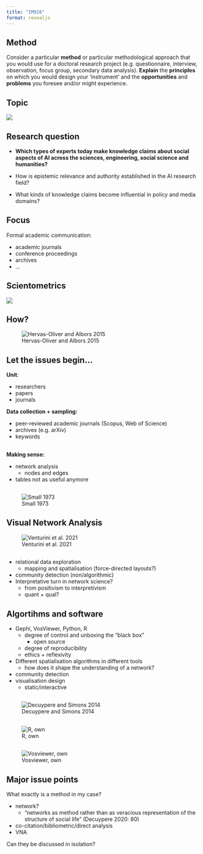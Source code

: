 ```yaml
---
title: "IM926"
format: revealjs
---
```


## Method

Consider a particular **method** or particular methodological approach that you would use for a doctoral research project (e.g. questionnaire, interview, observation, focus group, secondary data analysis). **Explain** the **principles** on which you would design your ‘instrument’ and the **opportunities** and **problems** you foresee and/or might experience.

## Topic

![](images/summary.png)

## Research question 

:::{.incremental}

- **Which types of experts today make knowledge claims about social aspects of AI across the sciences, engineering, social science and humanities?**

- How is epistemic relevance and authority established in the AI research field? 

- What kinds of knowledge claims become influential in policy and media domains?

:::

## Focus

Formal academic communication:

- academic journals
- conference proceedings
- archives
- ...

## Scientometrics

![](images/scientometrics.png)

## How?

![Hervas-Oliver and Albors 2015](images/methods.png)

## Let the issues begin...

**Unit**:

- researchers
- papers
- journals

**Data collection + sampling:**

- peer-reviewed academic journals (Scopus, Web of Science)
- archives (e.g. arXiv)
- keywords

##

**Making sense:**

- network analysis
  - nodes and edges
- tables not as useful anymore

##

![Small 1973](images/co-citation_table.png)

## Visual Network Analysis

![Venturini et al. 2021](images/vna.png)

## 

- relational data exploration 
  - mapping and spatialisation (force-directed layouts?)
- community detection (non/algorithmic)
- Interpretative turn in network science?
  - from positivism to interpretivism
  - quant + qual?

## Algortihms and software

- Gephi, VosViewer, Python, R
  - degree of control and unboxing the "black box"
      - open source
  - degree of reproducibility
  - ethics + reflexivity
- Different spatialisation algorithms in different tools
  - how does it shape the understanding of a network?
- community detection 
- visualisation design
  - static/interactive
  
  
##

![Decuypere and Simons 2014](images/eugene_original.png)


##

![R, own](images/redesign_clusters.png)


##

![Vosviewer, own](images/messy_network.png)

## Major issue points

What exactly is a method in my case?

- network? 
  - "networks as method rather than as veracious representation of the structure of social life" (Decuypere 2020: 80)
- co-citation/bibliometric/direct analysis
- VNA

Can they be discussed in isolation?



